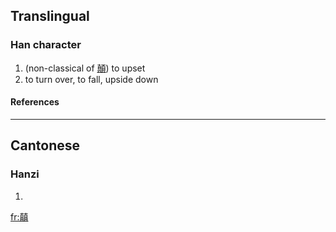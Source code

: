 ==Translingual==
===Han character===
{{Han char|rad=八|as=18|sn=20|four=|canj=十金十月金 (JCJBC)}}
# (non-classical of [[顛]]) to upset
# to turn over, to fall, upside down
====References====
{{Han ref|kx=0128.280|hdz=10254.060|uh=34B9|ud=13497}}

----
==Cantonese==
===Hanzi===
{{yue-hanzi|jyut=|y=din1}}
# {{defn|Cantonese}}

[[fr:㒹]]